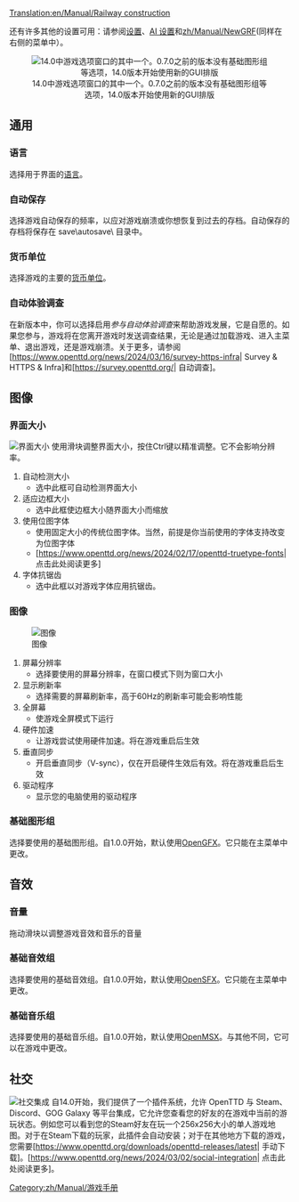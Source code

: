 [[Translation:en/Manual/Railway construction]]

{{zh/Manual/目录}}
还有许多其他的设置可用：请参阅[[en/Archive/Manual/Settings/Advanced Settings|设置]]、[[en/Manual/AI settings|AI 设置]]和[[zh/Manual/NewGRF]](同样在右侧的菜单中）。  

<center>[[File:zh/Manual/游戏选项.png|center|frame|14.0中游戏选项窗口的其中一个。0.7.0之前的版本没有基础图形组等选项，14.0版本开始使用新的GUI排版]]</center>

==通用==
===语言===
选择用于界面的[[en/Archive/Manual/Settings/Language|语言]]。

===自动保存===
选择游戏自动保存的频率，以应对游戏崩溃或你想恢复到过去的存档。自动保存的存档将保存在 save\autosave\ 目录中。

===货币单位===
选择游戏的主要的[[en/Archive/Manual/Settings/Currency|货币单位]]。

===自动体验调查===
在新版本中，你可以选择启用''参与自动体验调查''来帮助游戏发展，它是自愿的。如果您参与，游戏将在您离开游戏时发送调查结果，无论是通过加载游戏、进入主菜单、退出游戏，还是游戏崩溃。关于更多，请参阅[https://www.openttd.org/news/2024/03/16/survey-https-infra| Survey & HTTPS & Infra]和[https://survey.openttd.org/| 自动调查]。

==图像==
===界面大小===
[[File:zh/Manual/界面大小.png|right|frame|界面大小]]
使用滑块调整界面大小，按住Ctrl键以精准调整。它不会影响分辨率。
#自动检测大小
#*选中此框可自动检测界面大小
#适应边框大小
#*选中此框使边框大小随界面大小而缩放
#使用位图字体
#*使用固定大小的传统位图字体。当然，前提是你当前使用的字体支持改变为位图字体
#*[https://www.openttd.org/news/2024/02/17/openttd-truetype-fonts| 点击此处阅读更多]
#字体抗锯齿
#*选中此框以对游戏字体应用抗锯齿。
===图像===
[[File:zh/Manual/图像.png|right|frame|图像]]
#屏幕分辨率
#*选择要使用的屏幕分辨率，在窗口模式下则为窗口大小
#显示刷新率
#*选择需要的屏幕刷新率，高于60Hz的刷新率可能会影响性能
#全屏幕
#*使游戏全屏模式下运行
#硬件加速
#*让游戏尝试使用硬件加速。将在游戏重启后生效
#垂直同步
#*开启垂直同步（V-sync），仅在开启硬件生效后有效。将在游戏重启后生效
#驱动程序
#*显示您的电脑使用的驱动程序
===基础图形组===
选择要使用的基础图形组。自1.0.0开始，默认使用[[en/Basesets/OpenGFX|OpenGFX]]。它只能在主菜单中更改。

==音效==
===音量===
拖动滑块以调整游戏音效和音乐的音量
===基础音效组===
选择要使用的基础音效组。自1.0.0开始，默认使用[[en/Basesets/OpenSFX|OpenSFX]]。它只能在主菜单中更改。
===基础音乐组===
选择要使用的基础音乐组。自1.0.0开始，默认使用[[en/Basesets/OpenMSX|OpenMSX]]。与其他不同，它可以在游戏中更改。

==社交==
[[File:zh/Manual/社交界面.png|right|frame|社交集成]]
自14.0开始，我们提供了一个插件系统，允许 OpenTTD 与 Steam、Discord、GOG Galaxy 等平台集成，它允许您查看您的好友的在游戏中当前的游玩状态。例如您可以看到您的Steam好友在玩一个256x256大小的单人游戏地图。对于在Steam下载的玩家，此插件会自动安装；对于在其他地方下载的游戏，您需要[https://www.openttd.org/downloads/openttd-releases/latest| 手动下载]。[https://www.openttd.org/news/2024/03/02/social-integration| 点击此处阅读更多]。

[[Category:zh/Manual/游戏手册]]